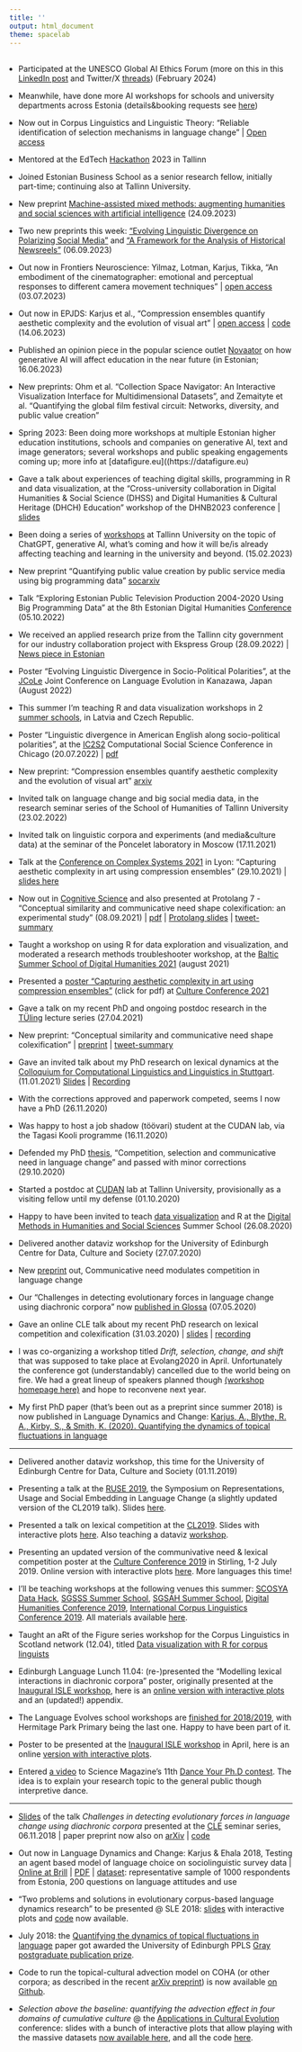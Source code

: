 ```yaml
---
title: ''
output: html_document
theme: spacelab
---
```

<head>
<base target="_blank">
</head>
<style>
.main-container {
  padding: 0px;
}
ul{
  padding-left: 16px;
}
</style>

<div style="width: 100%; padding-top:2px; padding-left:0px; indent-left:0px">

- Participated at the UNESCO Global AI Ethics Forum (more on this in this [LinkedIn post](https://www.linkedin.com/posts/andreskarjus_aiethics-ai-activity-7159597653553524736-VnZv?utm_source=share&utm_medium=member_desktop) and Twitter/X [threads](https://twitter.com/AndresKarjus)) (February 2024)

- Meanwhile, have done more AI workshops for schools and university departments across Estonia (details&booking requests see [here](datafigure.eu))

- Now out in Corpus Linguistics and Linguistic Theory: "Reliable identification of selection mechanisms in language change" | [Open access](https://doi.org/10.1515/cllt-2023-0064)

- Mentored at the EdTech [Hackathon](https://eventornado.com/event/edtech-hack-2023?s=1#home) 2023 in Tallinn

- Joined Estonian Business School as a senior research fellow, initially part-time; continuing also at Tallinn University.

- New preprint [Machine-assisted mixed methods: augmenting humanities and social sciences with artificial intelligence](https://arxiv.org/abs/2309.14379) (24.09.2023)

- Two new preprints this week: ["Evolving Linguistic Divergence on Polarizing Social Media"](https://arxiv.org/abs/2309.01659) and ["A Framework for the Analysis of Historical Newsreels"](https://doi.org/10.31235/osf.io/a4xsp)  (06.09.2023)

- Out now in Frontiers Neuroscience: Yilmaz, Lotman, Karjus, Tikka, "An embodiment of the cinematographer: emotional and perceptual responses to different camera movement techniques" | [open access](https://doi.org/10.3389/fnins.2023.1160843) (03.07.2023)

- Out now in EPJDS: Karjus et al., "Compression ensembles quantify aesthetic complexity and the evolution of visual art" | [open access](https://doi.org/10.1140/epjds/s13688-023-00397-3) | [code](https://github.com/andreskarjus/compression_ensembles) (14.06.2023)

- Published an opinion piece in the popular science outlet [Novaator](https://novaator.err.ee/1609007981/andres-karjus-tehisintellekt-seab-juba-sel-sugisel-koolid-sundvaliku-ette) on how generative AI will affect education in the near future (in Estonian; 16.06.2023)

- New preprints: Ohm et al. "Collection Space Navigator: An Interactive Visualization Interface for Multidimensional Datasets", and Zemaityte et al. "Quantifying the global film festival circuit: Networks, diversity, and public value creation"

- Spring 2023: Been doing more workshops at multiple Estonian higher education institutions, schools and companies on generative AI, text and image generators; several workshops and public speaking engagements coming up; more info at [datafigure.eu]((https://datafigure.eu)

- Gave a talk about experiences of teaching digital skills, programming in R and data visualization, at the "Cross-university collaboration in Digital Humanities & Social Science (DHSS) and Digital Humanities & Cultural Heritage (DHCH) Education" workshop of the DHNB2023 conference | [slides](https://datafigure.eu/reports/AndresKarjusDatafigure_CrossUniversityDHworkshop.pdf)

- Been doing a series of [workshops](https://twitter.com/AndresKarjus/status/1625844088023969792) at Tallinn University on the topic of ChatGPT, generative AI, what's coming and how it will be/is already affecting teaching and learning in the university and beyond. (15.02.2023)

- New preprint "Quantifying public value creation by public service media using big programming data" [socarxiv](https://osf.io/preprints/socarxiv/hysma/)

- Talk "Exploring Estonian Public Television Production 2004-2020 Using Big Programming Data" at the 8th Estonian Digital Humanities [Conference](https://dh.org.ee/events/dhe2022) (05.10.2022)

- We received an applied research prize from the Tallinn city government for our industry collaboration project with Ekspress Group (28.09.2022) | [News piece in Estonian](https://www.tlu.ee/bfm/uudised/rakenduslike-teadustoode-konkursi-voitis-indrek-ibruse-mark-metsa-ja-andres-karjuse)

- Poster "Evolving Linguistic Divergence in Socio-Political Polarities", at the [JCoLe](https://sites.google.com/view/joint-conf-language-evolution) Joint Conference on Language Evolution in Kanazawa, Japan (August 2022)

- This summer I'm teaching R and data visualization workshops in 2 [summer schools](https://andreskarjus.github.io/artofthefigure/), in Latvia and Czech Republic.

- Poster "Linguistic divergence in American English along socio-political polarities", at the [IC2S2](https://www.ic2s2.org/) Computational Social Science Conference in Chicago (20.07.2022) | [pdf](https://andreskarjus.github.io/talks/ic2s2/IC2S2_poster_Linguistic_divergence_in_American_English_along_socio-political_polarities.pdf)

- New preprint: "Compression ensembles quantify aesthetic complexity and the evolution of visual art" [arxiv](https://arxiv.org/abs/2205.10271)  

- Invited talk on language change and big social media data, in the research seminar series of the School of Humanities of Tallinn University (23.02.2022)

- Invited talk on linguistic corpora and experiments (and media&culture data) at the seminar of the Poncelet laboratory in Moscow (17.11.2021)

- Talk at the [Conference on Complex Systems 2021](https://ccs2021.univ-lyon1.fr/) in Lyon: "Capturing aesthetic complexity in art using compression ensembles" (29.10.2021) | [slides here](https://andreskarjus.github.io/talks/ccs2021/Karjus_CCS2021_Capturing_aesthetic_complexity.pdf)

- Now out in [Cognitive Science](https://doi.org/10.1111/cogs.13035) and also presented at Protolang 7 - "Conceptual similarity and communicative need shape colexification: an experimental study" (08.09.2021) | [pdf](https://andreskarjus.github.io/papers/Karjus_2021__Conceptual_Similarity_and_Communicative_Need_Shape_Colexification_An_Experimental_Study__Cognitive_Science.pdf) | [Protolang slides](https://andreskarjus.github.io/talks/andres_karjus_protolang7.pdf) | [tweet-summary](https://twitter.com/AndresKarjus/status/1435536919459418113)

- Taught a workshop on using R for data exploration and visualization, and moderated a research methods troubleshooter workshop, at the [Baltic Summer School of Digital Humanities 2021](https://www.nlib.ee/et/digital-humanities-tallinn-2021) (august 2021)

- Presented a [poster "Capturing aesthetic complexity in art
using compression ensembles"](https://andreskarjus.github.io/talks/cultureconference2021/) (click for pdf) at [Culture Conference 2021](https://culture-conference.com/)

- Gave a talk on my recent PhD and ongoing postdoc research in the [TÜling](https://www.keel.ut.ee/et/tuling) lecture series (27.04.2021)

- New preprint: "Conceptual similarity and communicative need shape colexification" | [preprint](arxiv.org/abs/2103.11024) |  [tweet-summary](https://twitter.com/AndresKarjus/status/1374332704662167557)

- Gave an invited talk about my PhD research on lexical dynamics at the [Colloquium for Computational Linguistics and Linguistics in Stuttgart](https://www.ims.uni-stuttgart.de/en/research/colloquium/). (11.01.2021) [Slides](https://andreskarjus.github.io/talks/stuttgart2021/andres_karjus_lexical_dynamics_slides_stuttgart2021.pdf) | [Recording](https://www.ims.uni-stuttgart.de/documents/aktuelles/veranstaltungen/210111-Karjus-Talk-Colloq-Recording.mp4)

- With the corrections approved and paperwork competed, seems I now have a PhD (26.11.2020)

- Was happy to host a job shadow (töövari) student at the CUDAN lab, via the Tagasi Kooli programme (16.11.2020)

- Defended my PhD [thesis](https://andreskarjus.github.io/thesis/Andres_Karjus_phd_thesis.pdf), "Competition, selection and communicative need in language change" and passed with minor corrections (29.10.2020)

- Started a postdoc at [CUDAN](http://cudan.tlu.ee/) lab at Tallinn University, provisionally as a visiting fellow until my defense (01.10.2020)

- Happy to have been invited to teach [data visualization](https://andreskarjus.github.io/artofthefigure/) and R at the [Digital Methods in Humanities and Social Sciences](https://digitalmethods.ut.ee/) Summer School (26.08.2020)

- Delivered another dataviz workshop for the University of Edinburgh Centre for Data, Culture and Society (27.07.2020)

- New [preprint](https://arxiv.org/abs/2006.09277) out, Communicative need modulates competition in language change

- Our "Challenges in detecting evolutionary forces in language change using diachronic corpora" now [published in Glossa](http://doi.org/10.5334/gjgl.909) (07.05.2020)

- Gave an online CLE talk about my recent PhD research on lexical competition and colexification (31.03.2020) | [slides](https://andreskarjus.github.io/cletalk2020) | [recording](https://youtu.be/-utY5ERe6OY)

- I was co-organizing a workshop titled *Drift, selection, change, and shift* that was supposed to take place at Evolang2020 in April. Unfortunately the conference got (understandably) cancelled due to the world being on fire. We had a great lineup of speakers planned though [(workshop homepage here)](https://driftselection-evolang2020.github.io/) and hope to reconvene next year.

- My first PhD paper (that's been out as a preprint since summer 2018) is now published in Language Dynamics and Change: [Karjus, A., Blythe, R. A., Kirby, S., & Smith, K. (2020). Quantifying the dynamics of topical fluctuations in language](https://doi.org/10.1163/22105832-01001200)

---

- Delivered another dataviz workshop, this time for the University of Edinburgh Centre for Data, Culture and Society (01.11.2019)

- Presenting a talk at the [RUSE 2019](http://rusesymposium.org.uk/), the Symposium on Representations, Usage and Social Embedding in Language Change (a slightly updated version of the CL2019 talk). Slides [here](https://andreskarjus.github.io/ruse2019).

- Presented a talk on lexical competition at the [CL2019](http://www.cl2019.org/). Slides with interactive plots [here](https://andreskarjus.github.io/cl2019talk.html). Also teaching a dataviz [workshop](https://andreskarjus.github.io/artofthefigure/cl2019).

- Presenting an updated version of the communivative need & lexical competition poster at the [Culture Conference 2019](https://culture-conference.com/programme-2019/) in Stirling, 1-2 July 2019. Online version with interactive plots [here](https://andreskarjus.github.io/lexcom_poster). More languages this time!

- I'll be teaching workshops at the following venues this summer: [SCOSYA Data Hack](https://scotssyntaxatlas.ac.uk/workshops/data-hack/), [SGSSS Summer School](https://www.sgsss.ac.uk/summer-school-2019/), [SGSAH Summer School](https://www.sgsah.ac.uk/news/summerschool/), [Digital Humanities Conference 2019](https://dh2019.adho.org/), [International Corpus Linguistics Conference 2019](http://www.cl2019.org/). All materials available [here](https://andreskarjus.github.io/artofthefigure/).

- Taught an aRt of the Figure series workshop for the Corpus Linguistics in Scotland network (12.04), titled [Data visualization with R for corpus linguists](https://andreskarjus.github.io/artofthefigure)

- Edinburgh Language Lunch 11.04: (re-)presented the "Modelling lexical interactions in diachronic corpora" poster, originally presented at the [Inaugural ISLE workshop](https://www.comparativelinguistics.uzh.ch/en/events/ISLE-inaugural-workshop.html), here is an [online version with interactive plots](https://andreskarjus.github.io/isle_poster) and an (updated!) appendix.

- The Language Evolves school workshops are [finished for 2018/2019](https://twitter.com/kennysmithed/status/1113456451815661568), with Hermitage Park Primary being the last one. Happy to have been part of it.

- Poster to be presented at the [Inaugural ISLE workshop](https://www.comparativelinguistics.uzh.ch/en/events/ISLE-inaugural-workshop.html) in April, here is an online [version with interactive plots](https://andreskarjus.github.io/isle_poster).

- Entered [a video](https://www.youtube.com/watch?v=t8InfFEIINc) to Science Magazine's 11th [Dance Your Ph.D contest](https://www.sciencemag.org/projects/dance-your-phd). The idea is to explain your research topic to the general public though interpretive dance.

---

- [Slides](https://andreskarjus.github.io/evoforces_cletalk/slides.html) of the talk _Challenges in detecting evolutionary forces in language change using diachronic corpora_ presented at the [CLE](http://www.lel.ed.ac.uk/cle/) seminar series, 06.11.2018 | paper preprint now also on [arXiv](http://arxiv.org/abs/1811.01275) | [code](https://github.com/andreskarjus/wfsim_fit)

- Out now in Language Dynamics and Change: Karjus & Ehala 2018, Testing an agent based model of language choice on sociolinguistic survey data | [Online at Brill](https://doi.org/10.1163/22105832-00802004) | [PDF](Karjus_Ehala_2018_Testing_an_agent-based model_of_language_choice_LDCpostprint.pdf) | [dataset](http://doi.org/10.15155/1-00-0000-0000-0000-00162L): representative sample of 1000 respondents from Estonia, 200 questions on language attitudes and use

- "Two problems and solutions in evolutionary corpus-based language dynamics research" to be presented @ SLE 2018: [slides](https://andreskarjus.github.io/sle_tallinn_languagedynamics) with interactive plots and [code](https://github.com/andreskarjus/sle_tallinn_languagedynamics) now available.

- July 2018: the [Quantifying the dynamics of topical fluctuations in language](https://arxiv.org/abs/1806.00699) paper got awarded the University of Edinburgh PPLS [Gray postgraduate publication prize](https://www.ed.ac.uk/ppls/philosophy/current/postgraduate/fees-and-funding/ppls-gray-postgraduate-publication-prize).
 
- Code to run the topical-cultural advection model on COHA (or other corpora; as described in the recent [arXiv preprint](https://arxiv.org/abs/1806.00699)) is now available [on Github](https://github.com/andreskarjus/topical_cultural_advection_model).

- _Selection above the baseline: quantifying the advection effect in four domains of cumulative culture_ @ the [Applications in Cultural Evolution](https://cultevol.ut.ee/) conference: slides with a bunch of interactive plots that allow playing with the massive datasets [now available here](https://andreskarjus.github.io/cultevol_tartu_slides), and all the code [here](https://github.com/andreskarjus/cultural_advection_Tartuce).

</div>
